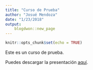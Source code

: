 ```yaml
---
title: "Curso de Prueba"
author: "Josué Mendoza"
date: "1/23/2018"
output: 
    blogdwon::new_page
---
```


```r
knitr::opts_chunk$set(echo = TRUE)
```

Este es un curso de prueba.

Puedes descargar la presentación [aquí](https://josuema.rbind.io/Introducción_a_R.pdf).
